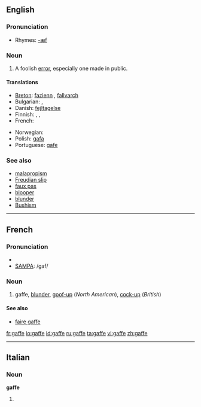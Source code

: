 ==English==

===Pronunciation===
*Rhymes: [[Rhymes:English:-æf|-æf]]

===Noun===
{{en-noun}}

# A foolish [[error]], especially one made in public.

====Translations====
{{trans-top|a foolish error, especially one made in public}}
* [[Breton]]: [[fazienn]] {{f}}, [[fallvarch]] {{m}}
* Bulgarian: {{t+|bg|гаф|m|sc=Cyrl}}, {{t+|bg|грешка|f|sc=Cyrl}}
* Danish: [[fejltagelse]]
* Finnish: {{t|fi|möhläys}}, {{t|fi|munaus}}, {{t+|fi|moka}}
* French: {{t+|fr|gaffe|f}}
{{trans-mid}}
* Norwegian: {{t-|no|brøler|m}}
* Polish: [[gafa]] {{f}}
* Portuguese: [[gafe]]
{{trans-bottom}}

===See also===
*[[malapropism]]
*[[Freudian slip]]
*[[faux pas]]
*[[blooper]]
*[[blunder]]
*[[Bushism]]

----

==French==

===Pronunciation===
*{{IPA|/ɡaf/}}
*[[w:SAMPA|SAMPA]]: /gaf/

===Noun===
{{fr-noun|f}}

# gaffe, [[blunder]], [[goof-up]] (''North American''), [[cock-up]] (''British'')

====See also====
*[[faire gaffe]]

[[fr:gaffe]]
[[io:gaffe]]
[[id:gaffe]]
[[ru:gaffe]]
[[ta:gaffe]]
[[vi:gaffe]]
[[zh:gaffe]]

----
==Italian==

===Noun===
'''gaffe''' {{f}}

# {{plural of|[[gaffa]]|lang=Italian}}
{{rfc-auto}}